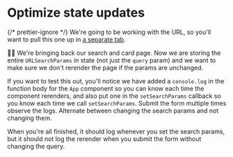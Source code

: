 # Optimize state updates

{/* prettier-ignore */}
<callout-info>
We're going to be working with the URL, so you'll want to pull this one up in
<a target="_blank" href="/app/playground">a separate tab</a>.
</callout-info>

👨‍💼 We're bringing back our search and card page. Now we are storing the entire
`URLSearchParams` in state (not just the `query` param) and we want to make sure
we don't rerender the page if the params are unchanged.

If you want to test this out, you'll notice we have added a `console.log` in the
function body for the `App` component so you can know each time the component
rerenders, and also put one in the `setSearchParams` callback so you know
each time we call `setSearchParams`. Submit the form multiple times observe the
logs. Alternate between changing the search params and not changing them.

When you're all finished, it should log whenever you set the search params, but
it should not log the rerender when you submit the form without changing the
query.
